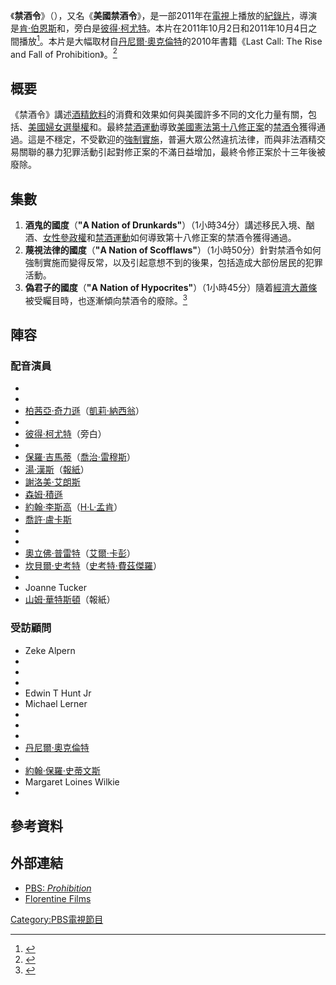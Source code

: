 {{expand|time=2017-01-06T14:25:53+00:00}}
{{noteTA
|G1=Show
}}
{{Infobox television
| show_name            = 禁酒令<br />''Prohibition''
| image                = PBS Prohibition Miniseries logo.jpg
| image_size           = 
| image_alt            = 
| caption              = 
| genre                = 
| creator              = 
| based_on             = 
| writer               = {{link-en|傑佛瑞·沃德|Geoffrey Ward|傑佛瑞·C·沃德}}
| screenplay           = 
| story                = 
| director             = [[肯·伯恩斯|肯·伯恩斯]]<br />{{link-en|林恩·諾維克|Lynn Novick}}
| starring             = 
| narrated             = [[彼得·柯尤特|彼得·柯尤特]]
| theme_music_composer = 
| country              = 美國
| language             = 
| num_episodes         = 3
| producer             = Sarah Botstein<br />{{link-en|林恩·諾維克|Lynn Novick}}<br />[[肯·伯恩斯|肯·伯恩斯]]
| editor               = 
| cinematography       = 
| runtime              = 5.5小時
| company              = Florentine Films<br />{{link-en|WETA-TV|WETA-TV|WETA}}<br />Prohibition Film Project
| distributor          = [[Public_Broadcasting_Service|PBS]]
| budget               = 
| network              = 
| first_aired          = 2011年10月2日
| last_aired           = 2011年10月4日
| preceded_by          = 
| followed_by          = 
| website              = 
}}
《'''禁酒令'''》（{{lang-en|'''''Prohibition'''''}}），又名《'''美國禁酒令'''》，是一部2011年在[[電視電影|電視]]上播放的[[紀錄片|紀錄片]]，導演是[[肯·伯恩斯|肯·伯恩斯]]和{{link-en|林恩·諾維克|Lynn Novick}}，旁白是[[彼得·柯尤特|彼得·柯尤特]]。本片在2011年10月2日和2011年10月4日之間播放<ref>{{Cite web |url = http://www.imdb.com/title/tt1950799/episodes |title = Prohibition (2011 TV Mini-Series): Episode List |publisher = IMDb |language = en |access-date = 2017-01-06 |archive-date = 2014-08-19 |archive-url = https://web.archive.org/web/20140819191519/http://www.imdb.com/title/tt1950799/episodes |dead-url = no }}</ref>。本片是大幅取材自[[丹尼爾·奧克倫特|丹尼爾·奧克倫特]]的2010年書籍《Last Call: The Rise and Fall of Prohibition》。<ref>{{Cite web |url = http://articles.latimes.com/2011/oct/01/entertainment/la-et-prohibition-20111001 |title = A long and sober look at Prohibition history |author = Robert Lloyd |date = 2011-10-01 |publisher = Los Angeles Times |language = en |accessdate = 2017-01-06 |archive-date = 2011-12-15 |archive-url = https://web.archive.org/web/20111215064525/http://articles.latimes.com/2011/oct/01/entertainment/la-et-prohibition-20111001 |dead-url = no }}</ref>

== 概要 ==
《禁酒令》講述[[酒精飲料|酒精飲料]]的消費和效果如何與美國許多不同的文化力量有關，包括{{link-en|移居至美國|Immigration to the United States|移民入境}}、[[美國婦女選舉權|美國婦女選舉權]]和{{link-en|美國入息稅|Income tax in the United States|入息稅}}。最終[[禁酒運動|禁酒運動]]導致[[美國憲法第十八修正案|美國憲法第十八修正案]]的[[禁酒時期|禁酒令]]獲得通過。這是不穩定，不受歡迎的[[沃爾斯泰德法|強制實施]]，普遍大眾公然違抗法律，而與非法酒精交易關聯的暴力犯罪活動引起對修正案的不滿日益增加，最終令修正案於十三年後被廢除。

== 集數 ==
# '''酒鬼的國度'''（'''"A Nation of Drunkards"'''）（1小時34分）講述移民入境、酗酒、[[女性參政權|女性參政權]]和[[禁酒運動|禁酒運動]]如何導致第十八修正案的禁酒令獲得通過。
# '''蔑視法律的國度'''（'''"A Nation of Scofflaws"'''）（1小時50分）針對禁酒令如何強制實施而變得反常，以及引起意想不到的後果，包括造成大部份居民的犯罪活動。
# '''偽君子的國度'''（'''"A Nation of Hypocrites"'''）（1小時45分）隨着[[經濟大蕭條|經濟大蕭條]]被受矚目時，也逐漸傾向禁酒令的廢除。<ref>{{Cite web |url = http://www.pbs.org/kenburns/prohibition/about/episode-guide/ |title = ''Prohibition'': Episode Guide |publisher = PBS |language = en |access-date = 2017-01-07 |archive-date = 2020-12-25 |archive-url = https://web.archive.org/web/20201225165227/https://www.pbs.org/kenburns/prohibition/about/episode-guide/ |dead-url = no }}</ref>

== 陣容 ==
=== 配音演員 ===
{{Div col|cols=3}}
* {{link-en|亞當·阿金|Adam Arkin}}
* {{link-en|菲力普·博斯科|Philip Bosco}}
* [[柏茜亞·奇力遜|柏茜亞·奇力遜]]（[[凱莉·納西翁|凱莉·納西翁]]）
* {{link-en|凱文·康維|Kevin Conway (actor)}}
* [[彼得·柯尤特|彼得·柯尤特]]（旁白）
* {{link-en|布萊絲‧丹娜|Blythe Danner}}
* [[保羅·吉馬蒂|保羅·吉馬蒂]]（[[喬治·雷穆斯|喬治·雷穆斯]]）
* [[湯·漢斯|湯·漢斯]]（[[報紙|報紙]]）
* [[謝洛美·艾朗斯|謝洛美·艾朗斯]]
* [[森姆·積遜|森姆·積遜]]
* [[約翰·李斯高|約翰·李斯高]]（[[H·L·孟肯|H·L·孟肯]]）
* [[喬許·盧卡斯|喬許·盧卡斯]]
* {{link-en|埃米·馬迪根|Amy Madigan}}
* {{link-en|Carolyn McCormick|Carolyn McCormick}}
* [[奧立佛·普雷特|奧立佛·普雷特]]（[[艾爾·卡彭|艾爾·卡彭]]）
* [[坎貝爾·史考特|坎貝爾·史考特]]（[[史考特·費茲傑羅|史考特·費茲傑羅]]）
* {{link-en|弗朗西絲·史滕哈根|Frances Sternhagen}}
* Joanne Tucker
* [[山姆·華特斯頓|山姆·華特斯頓]]（報紙）
{{Div col end}}

=== 受訪顧問 ===
{{Div col|cols=3}}
* Zeke Alpern
* {{link-en|喬納森·伊格|Jonathan Eig}}
* {{link-en|諾亞·費爾德曼|Noah Feldman}}
* {{link-en|皮特·哈米爾|Pete Hamill}}
* Edwin T Hunt Jr
* Michael Lerner
* {{link-en|威廉·勞易登堡格|William Leuchtenburg}}
* {{link-en|馬田·E·馬蒂|Martin E. Marty}}
* {{link-en|凱瑟琳·吉爾伯特·默多克|Catherine Gilbert Murdock}}
* [[丹尼爾·奧克倫特|丹尼爾·奧克倫特]]
* {{link-en|露絲·P·史密斯|Ruth P. Smith}}
* [[約翰·保羅·史蒂文斯|約翰·保羅·史蒂文斯]]
* Margaret Loines Wilkie
* {{link-en|喬舒亞·M·塞茨|Joshua M. Zeitz}}
{{Div col end}}

== 參考資料 ==
{{reflist}}

== 外部連結 ==
* [http://www.pbs.org/kenburns/prohibition PBS: ''Prohibition''] {{Wayback|url=http://www.pbs.org/kenburns/prohibition |date=20210423194027 }}
* [http://www.florentinefilms.com/ Florentine Films] {{Wayback|url=http://www.florentinefilms.com/ |date=20080303151928 }}
{{IMDb title|1950799|Prohibition}}

[[Category:PBS電視節目|Category:PBS電視節目]]